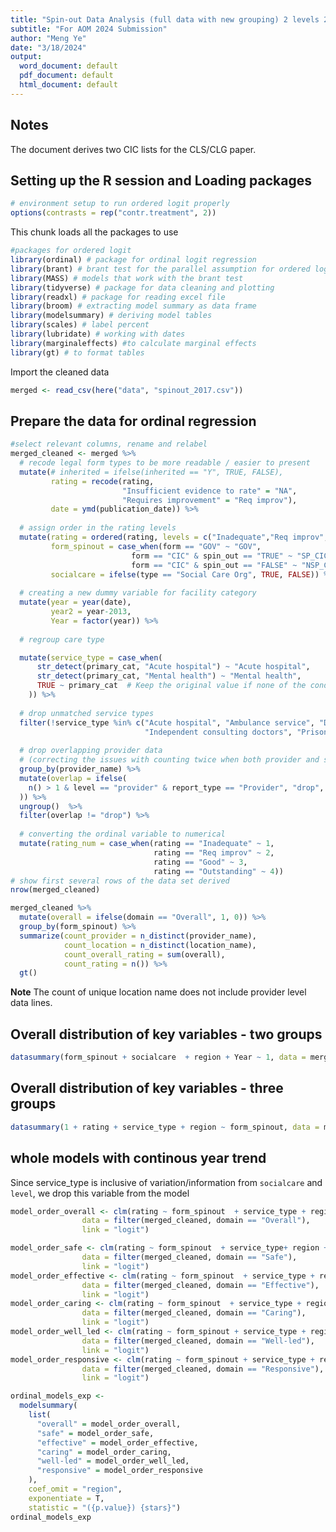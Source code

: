 ```yaml
---
title: "Spin-out Data Analysis (full data with new grouping) 2 levels 2017 data"
subtitle: "For AOM 2024 Submission"
author: "Meng Ye"
date: "3/18/2024"
output:
  word_document: default
  pdf_document: default
  html_document: default
---
```


## Notes

The document derives two CIC lists for the CLS/CLG paper. 

## Setting up the R session and Loading packages

```r
# environment setup to run ordered logit properly
options(contrasts = rep("contr.treatment", 2))
```


This chunk loads all the packages to use

```r
#packages for ordered logit
library(ordinal) # package for ordinal logit regression
library(brant) # brant test for the parallel assumption for ordered logit
library(MASS) # models that work with the brant test
library(tidyverse) # package for data cleaning and plotting
library(readxl) # package for reading excel file
library(broom) # extracting model summary as data frame
library(modelsummary) # deriving model tables
library(scales) # label percent
library(lubridate) # working with dates
library(marginaleffects) #to calculate marginal effects
library(gt) # to format tables
```

Import the cleaned data 

```r
merged <- read_csv(here("data", "spinout_2017.csv"))
```


## Prepare the data for ordinal regression

```r
#select relevant columns, rename and relabel 
merged_cleaned <- merged %>% 
  # recode legal form types to be more readable / easier to present
  mutate(# inherited = ifelse(inherited == "Y", TRUE, FALSE),
         rating = recode(rating, 
                         "Insufficient evidence to rate" = "NA",
                         "Requires improvement" = "Req improv"),
         date = ymd(publication_date)) %>% 
  
  # assign order in the rating levels
  mutate(rating = ordered(rating, levels = c("Inadequate","Req improv", "Good", "Outstanding")),
         form_spinout = case_when(form == "GOV" ~ "GOV",
                           form == "CIC" & spin_out == "TRUE" ~ "SP_CIC",
                           form == "CIC" & spin_out == "FALSE" ~ "NSP_CIC"),
         socialcare = ifelse(type == "Social Care Org", TRUE, FALSE)) %>% 
  
  # creating a new dummy variable for facility category
  mutate(year = year(date),
         year2 = year-2013,
         Year = factor(year)) %>%
  
  # regroup care type

  mutate(service_type = case_when(
      str_detect(primary_cat, "Acute hospital") ~ "Acute hospital",
      str_detect(primary_cat, "Mental health") ~ "Mental health",
      TRUE ~ primary_cat  # Keep the original value if none of the conditions match
    )) %>%
  
  # drop unmatched service types
  filter(!service_type %in% c("Acute hospital", "Ambulance service", "Dentists", 
                              "Independent consulting doctors", "Prison Healthcare")) %>% 
  
  # drop overlapping provider data 
  # (correcting the issues with counting twice when both provider and service location are available)
  group_by(provider_name) %>% 
  mutate(overlap = ifelse(
    n() > 1 & level == "provider" & report_type == "Provider", "drop", "keep"
  )) %>%
  ungroup()  %>% 
  filter(overlap != "drop") %>% 
  
  # converting the ordinal variable to numerical 
  mutate(rating_num = case_when(rating == "Inadequate" ~ 1,
                                rating == "Req improv" ~ 2,
                                rating == "Good" ~ 3,
                                rating == "Outstanding" ~ 4)) 
# show first several rows of the data set derived 
nrow(merged_cleaned)
```

```r
merged_cleaned %>% 
  mutate(overall = ifelse(domain == "Overall", 1, 0)) %>% 
  group_by(form_spinout) %>% 
  summarize(count_provider = n_distinct(provider_name),
            count_location = n_distinct(location_name),
            count_overall_rating = sum(overall),
            count_rating = n()) %>% 
  gt()
```

**Note** The count of unique location name does not include provider level data lines. 



## Overall distribution of key variables - two groups

```r
datasummary(form_spinout + socialcare  + region + Year ~ 1, data = merged_cleaned, fmt = 0)
```


## Overall distribution of key variables - three groups 


```r
datasummary(1 + rating + service_type + region ~ form_spinout, data = merged_cleaned, fmt = 0)
```

## whole models with continous year trend 

Since service_type is inclusive of variation/information from `socialcare` and `level`, we drop this variable from the model 

```r
model_order_overall <- clm(rating ~ form_spinout  + service_type + region + year2,
                data = filter(merged_cleaned, domain == "Overall"),
                link = "logit")

model_order_safe <- clm(rating ~ form_spinout  + service_type+ region + year2,
                data = filter(merged_cleaned, domain == "Safe"),
                link = "logit")
model_order_effective <- clm(rating ~ form_spinout  + service_type + region + year2,
                data = filter(merged_cleaned, domain == "Effective"),
                link = "logit")
model_order_caring <- clm(rating ~ form_spinout  + service_type + region + year2,
                data = filter(merged_cleaned, domain == "Caring"),
                link = "logit")
model_order_well_led <- clm(rating ~ form_spinout + service_type + region + year2,
                data = filter(merged_cleaned, domain == "Well-led"),
                link = "logit")
model_order_responsive <- clm(rating ~ form_spinout + service_type + region + year2,
                data = filter(merged_cleaned, domain == "Responsive"),
                link = "logit")
```



```r
ordinal_models_exp <-
  modelsummary(
    list(
      "overall" = model_order_overall,
      "safe" = model_order_safe,
      "effective" = model_order_effective,
      "caring" = model_order_caring,
      "well-led" = model_order_well_led,
      "responsive" = model_order_responsive
    ),
    coef_omit = "region",
    exponentiate = T,
    statistic = "({p.value}) {stars}")
ordinal_models_exp
```



